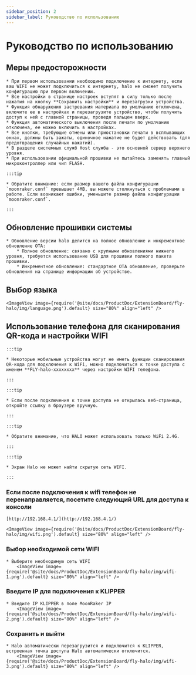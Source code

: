 ```yaml
---
sidebar_position: 2
sidebar_label: Руководство по использованию
---
```






# Руководство по использованию

## Меры предосторожности

    * При первом использовании необходимо подключение к интернету, если ваш WIFI не может подключиться к интернету, halo не сможет получить конфигурацию при первом включении.
    * Все настройки в странице настроек вступят в силу только после нажатия на кнопку **Сохранить настройки** и перезагрузки устройства.
    * Функция обнаружения застревания материала по умолчанию отключена, включите ее в настройках и перезагрузите устройство, чтобы получить доступ к ней с главной страницы, проведя пальцем вверх.
    * Функция автоматического выключения после печати по умолчанию отключена, ее можно включить в настройках.
    * Все кнопки, требующие отмены или приостановки печати в всплывающих окнах, должны быть зажаты, одиночное нажатие не будет действовать (для предотвращения случайных нажатий).
    * В разделе системных служб Host служба - это основной сервер верхнего уровня.
    * При использовании официальной прошивки не пытайтесь заменять главный микроконтроллер или чип FLASH.

    :::tip

    * Обратите внимание: если размер вашего файла конфигурации `moonraker.conf` превышает 4MB, вы можете столкнуться с проблемами в работе. Если возникают ошибки, уменьшите размер файла конфигурации `moonraker.conf`.

    :::

## Обновление прошивки системы

    * Обновление версии halo делится на полное обновление и инкрементное обновление OTA:
        * Полное обновление: связано с крупными обновлениями нижнего уровня, требуется использование USB для прошивки полного пакета прошивки.
        * Инкрементное обновление: стандартное OTA обновление, проверьте обновления на странице информации об устройстве.

## Выбор языка

    <ImageView image={require('@site/docs/ProductDoc/ExtensionBoard/fly-halo/img/language.png').default} size="80%" align="left" />

## Использование телефона для сканирования QR-кода и настройки WIFI

    :::tip

    * Некоторые мобильные устройства могут не иметь функции сканирования QR-кода для подключения к WiFi, можно подключиться к точке доступа с именем **FLY-halo-xxxxxxxx** через настройки WIFI телефона.

    :::

    :::tip

    * Если после подключения к точке доступа не открылась веб-страница, откройте ссылку в браузере вручную.

    :::

    :::tip

    * Обратите внимание, что HALO может использовать только WiFi 2.4G.

    :::

    :::tip

    * Экран Halo не может найти скрытую сеть WIFI.

    :::

### Если после подключения к wifi телефон не перенаправляется, посетите следующий URL для доступа к консоли

    [http://192.168.4.1/](http://192.168.4.1/)

    <ImageView image={require('@site/docs/ProductDoc/ExtensionBoard/fly-halo/img/wifi.png').default} size="80%" align="left" />

### Выбор необходимой сети WIFI

    * Выберите необходимую сеть WIFI
        <ImageView image={require('@site/docs/ProductDoc/ExtensionBoard/fly-halo/img/wifi-1.png').default} size="80%" align="left" />


### Введите IP для подключения к KLIPPER

    * Введите IP KLIPPER в поле MoonRaker IP
        <ImageView image={require('@site/docs/ProductDoc/ExtensionBoard/fly-halo/img/wifi-2.png').default} size="80%" align="left" />


### Сохранить и выйти

    * Halo автоматически перезагрузится и подключится к KLIPPER, встроенная точка доступа Halo автоматически отключится.
        <ImageView image={require('@site/docs/ProductDoc/ExtensionBoard/fly-halo/img/wifi-3.png').default} size="80%" align="left" />